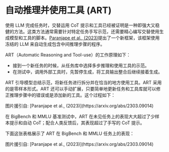 # 自动推理并使用工具 (ART)


使用 LLM 完成任务时，交替运用 CoT 提示和工具已经被证明是一种即强大又稳健的方法。这类方法通常需要针对特定任务手写示范，还需要精心编写交替使用生成模型和工具的脚本。[Paranjape et al., (2023)](https://arxiv.org/abs/2303.09014)提出了一个新框架，该框架使用冻结的 LLM 来自动生成包含中间推理步骤的程序。

ART（Automatic Reasoning and Tool-use）的工作原理如下：
- 接到一个新任务的时候，从任务库中选择多步推理和使用工具的示范。
- 在测试中，调用外部工具时，先暂停生成，将工具输出整合后继续接着生成。

ART 引导模型总结示范，将新任务进行拆分并在恰当的地方使用工具。ART 采用的是零样本形式。ART 还可以手动扩展，只要简单地更新任务和工具库就可以修正推理步骤中的错误或是添加新的工具。这个过程如下：

<Screenshot src={ART} alt="ART" />
图片援引自: [Paranjape et al., (2023)](https://arxiv.org/abs/2303.09014)

在 BigBench 和 MMLU 基准测试中，ART 在未见任务上的表现大大超过了少样本提示和自动 CoT；配合人类反馈后，其表现超过了手写的 CoT 提示。

下面这张表格展示了 ART 在 BigBench 和 MMLU 任务上的表现：

<Screenshot src={ART2} alt="ART2" />
图片援引自: [Paranjape et al., (2023)](https://arxiv.org/abs/2303.09014)